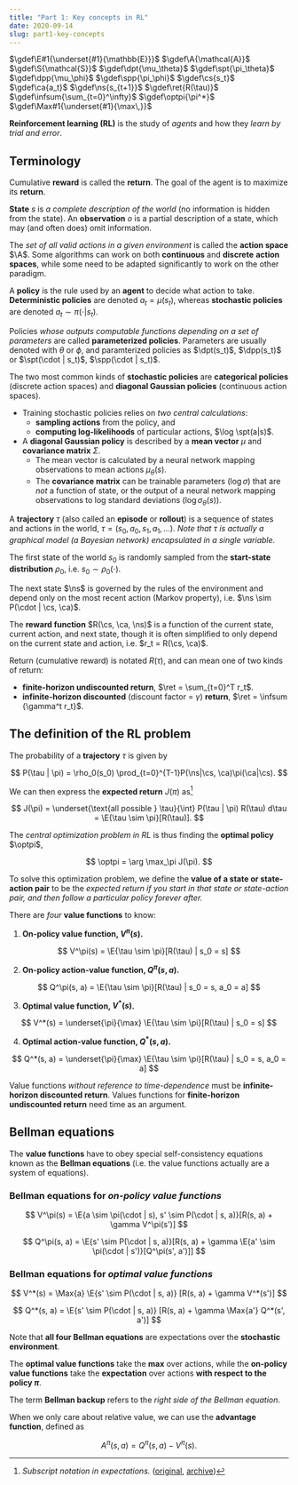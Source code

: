 ```yaml
---
title: "Part 1: Key concepts in RL"
date: 2020-09-14
slug: part1-key-concepts
---
```


$\gdef\E#1{\underset{#1}{\mathbb{E}}}$
$\gdef\A{\mathcal{A}}$
$\gdef\S{\mathcal{S}}$
$\gdef\dpt{\mu_\theta}$
$\gdef\spt{\pi_\theta}$
$\gdef\dpp{\mu_\phi}$
$\gdef\spp{\pi_\phi}$
$\gdef\cs{s_t}$       <!-- current state -->
$\gdef\ca{a_t}$       <!-- current action -->
$\gdef\ns{s_{t+1}}$   <!-- next state -->
$\gdef\ret{R(\tau)}$  <!-- return -->
$\gdef\infsum{\sum_{t=0}^\infty}$
$\gdef\optpi{\pi^*}$
$\gdef\Max#1{\underset{#1}{\max\,}}$

**Reinforcement learning (RL)** is the study of _agents_ and how they _learn by trial and error_.

## Terminology

Cumulative **reward** is called the **return**. The goal of the agent is to maximize its **return**.

**State** $s$ is _a complete description of the world_ (no information is hidden from the state). An **observation** $o$ is a partial description of a state, which may (and often does) omit information.

The _set of all valid actions in a given environment_ is called the **action space** $\A$. Some algorithms can work on both **continuous** and **discrete** **action spaces**, while some need to be adapted significantly to work on the other paradigm.

A **policy** is the rule used by an **agent** to decide what action to take. **Deterministic policies** are denoted $a_t = \mu(s_t)$, whereas **stochastic policies** are denoted $a_t \sim \pi(\cdot | s_t)$.

Policies _whose outputs computable functions depending on a set of parameters_ are called **parameterized policies**. Parameters are usually denoted with $\theta$ or $\phi$, and paramterized policies as $\dpt(s_t)$, $\dpp(s_t)$ or $\spt(\cdot | s_t)$, $\spp(\cdot | s_t)$.

The two most common kinds of **stochastic policies** are **categorical policies** (discrete action spaces) and **diagonal Gaussian policies** (continuous action spaces).
  - Training stochastic policies relies on _two central calculations_:
    - **sampling actions** from the policy, and
    - **computing log-likelihoods** of particular actions, $\log \spt(a|s)$.
  - A **diagonal Gaussian policy** is described by a **mean vector** $\mu$ and **covariance matrix** $\Sigma$.
    - The mean vector is calculated by a neural network mapping observations to mean actions $\mu_\theta(s)$.
    - The **covariance matrix** can be trainable parameters ($\log \sigma$) that are _not_ a function of state, or the output of a neural network mapping observations to log standard deviations ($\log \sigma_\theta(s)$).

A **trajectory** $\tau$ (also called an **episode** or **rollout**) is a sequence of states and actions in the world, $\tau = (s_0, a_0, s_1, a_1, ...)$. _Note that $\tau$ is actually a graphical model (a Bayesian network) encapsulated in a single variable._

The first state of the world $s_0$ is randomly sampled from the **start-state distribution** $\rho_0$, i.e. $s_0 \sim \rho_0(\cdot)$.

The next state $\ns$ is governed by the rules of the environment and depend only on the most recent action (Markov property), i.e. $\ns \sim P(\cdot | \cs, \ca)$.

The **reward function** $R(\cs, \ca, \ns)$ is a function of the current state, current action, and next state, though it is often simplified to only depend on the current state and action, i.e. $r_t = R(\cs, \ca)$.

Return (cumulative reward) is notated $R(\tau)$, and can mean one of two kinds of return:
  - **finite-horizon undiscounted return**, $\ret = \sum_{t=0}^T r_t$.
  - **infinite-horizon discounted** (discount factor = $\gamma$) **return**, $\ret = \infsum {\gamma^t r_t}$.


## The definition of the RL problem

The probability of a **trajectory** $\tau$ is given by

$$
P(\tau | \pi) = \rho_0(s_0) \prod_{t=0}^{T-1}P(\ns|\cs, \ca)\pi(\ca|\cs).
$$

We can then express the **expected return** $J(\pi)$ as[^expectation]

$$
J(\pi) = \underset{\text{all possible } \tau}{\int} P(\tau | \pi) R(\tau) d\tau = \E{\tau \sim \pi}[R(\tau)].
$$

The _central optimization problem in RL_ is thus finding the **optimal policy** $\optpi$,

$$
\optpi = \arg \max_\pi J(\pi).
$$

To solve this optimization problem, we define the **value of a state or state-action pair** to be the _expected return if you start in that state or state-action pair, and then follow a particular policy forever after._

There are _four_ **value functions** to know:
1. **On-policy value function, $V^\pi(s)$.**

$$
V^\pi(s) = \E{\tau \sim \pi}[R(\tau) | s_0 = s]
$$

2. **On-policy action-value function, $Q^\pi(s, a)$.**

$$
Q^\pi(s, a) = \E{\tau \sim \pi}[R(\tau) | s_0 = s, a_0 = a]
$$

3. **Optimal value function, $V^*(s)$.**

$$
V^*(s) = \underset{\pi}{\max} \E{\tau \sim \pi}[R(\tau) | s_0 = s]
$$

4. **Optimal action-value function, $Q^*(s, a)$.**

$$
Q^*(s, a) = \underset{\pi}{\max} \E{\tau \sim \pi}[R(\tau) | s_0 = s, a_0 = a]
$$

Value functions _without reference to time-dependence_ must be **infinite-horizon discounted return**. Values functions for **finite-horizon undiscounted return** need time as an argument.

## Bellman equations

The **value functions** have to obey special self-consistency equations known as the **Bellman equations** (i.e. the value functions actually are a system of equations).

### Bellman equations for _on-policy value functions_

$$
V^\pi(s) = \E{a \sim \pi(\cdot | s), s' \sim P(\cdot | s, a)}[R(s, a) + \gamma V^\pi(s')]
$$

$$
Q^\pi(s, a) = \E{s' \sim P(\cdot | s, a)}[R(s, a) + \gamma \E{a' \sim \pi(\cdot | s')}[Q^\pi(s', a')]]
$$

### Bellman equations for _optimal value functions_

$$
V^*(s) = \Max{a} \E{s' \sim P(\cdot | s, a)} [R(s, a) + \gamma V^*(s')]
$$

$$
Q^*(s, a) = \E{s' \sim P(\cdot | s, a)} [R(s, a) + \gamma \Max{a'} Q^*(s', a')]
$$

Note that **all four Bellman equations** are expectations over the **stochastic environment**.

The **optimal value functions** take the **max** over actions, while the **on-policy value functions** take the **expectation** over actions **with respect to the policy $\pi$**.

The term **Bellman backup** refers to the _right side of the Bellman equation_.

When we only care about relative value, we can use the **advantage function**, defined as

$$
A^\pi(s, a) = Q^\pi(s, a) - V^\pi(s).
$$

[^expectation]: _Subscript notation in expectations._ ([original](https://stats.stackexchange.com/questions/72613/subscript-notation-in-expectations), [archive](https://archive.is/SPvyM))